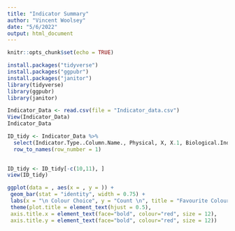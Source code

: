```yaml
---
title: "Indicator Summary"
author: "Vincent Woolsey"
date: "5/6/2022"
output: html_document
---
```


```r
knitr::opts_chunk$set(echo = TRUE)
```


```r
install.packages("tidyverse")
install.packages("ggpubr")
install.packages("janitor")
library(tidyverse)
library(ggpubr)
library(janitor)
```



```r
Indicator_Data <- read.csv(file = "Indicator_data.csv")
View(Indicator_Data)
Indicator_Data
```


```r
ID_tidy <- Indicator_Data %>%
  select(Indicator.Type..Column.Name., Physical, X, X.1, Biological.Indicators, X.2, X.3, X.4, X.5, X.6, X.7, X.8, X.9, Chemical) %>%
  row_to_names(row_number = 1)
  

ID_tidy <- ID_tidy[-c(10,11), ]
view(ID_tidy)
```


```r
ggplot(data = , aes(x = , y = )) +
 geom_bar(stat = "identity", width = 0.75) +
 labs(x = "\n Colour Choice", y = "Count \n", title = "Favourite Colours Survey Results \n") +
 theme(plot.title = element_text(hjust = 0.5), 
 axis.title.x = element_text(face="bold", colour="red", size = 12),
 axis.title.y = element_text(face="bold", colour="red", size = 12))
```